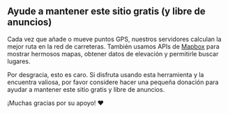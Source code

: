 <script>
</script>

## <HeartHandshake size="18" class="mr-1 inline-block align-baseline" /> Ayude a mantener este sitio gratis (y libre de anuncios)

Cada vez que añade o mueve puntos GPS, nuestros servidores calculan la mejor ruta en la red de carreteras.
También usamos APIs de <a href="https://mapbox.com" target="_blank">Mapbox</a> para mostrar hermosos mapas, obtener datos de elevación y permitirle buscar lugares.

Por desgracia, esto es caro.
Si disfruta usando esta herramienta y la encuentra valiosa, por favor considere hacer una pequeña donación para ayudar a mantener este sitio gratis y libre de anuncios.

¡Muchas gracias por su apoyo! ❤️
